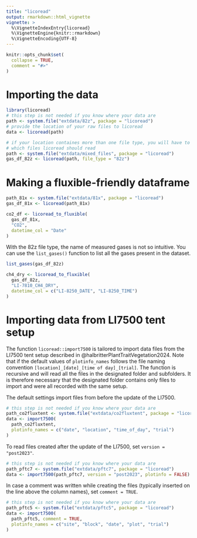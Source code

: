 ```yaml
---
title: "licoread"
output: rmarkdown::html_vignette
vignette: >
  %\VignetteIndexEntry{licoread}
  %\VignetteEngine{knitr::rmarkdown}
  %\VignetteEncoding{UTF-8}
---
```


```r
knitr::opts_chunk$set(
  collapse = TRUE,
  comment = "#>"
)
```

# Importing the data
```r
library(licoread)
# this step is not needed if you know where your data are
path <- system.file("extdata/82z", package = "licoread")
# provide the location of your raw files to licoread
data <- licoread(path)

# if your location containes more than one file type, you will have to specify
# which files licoread should read
path <- system.file("extdata/mixed_files", package = "licoread")
gas_df_82z <- licoread(path, file_type = "82z")
```

# Making a fluxible-friendly dataframe
```r
path_81x <- system.file("extdata/81x", package = "licoread")
gas_df_81x <- licoread(path_81x)

co2_df <- licoread_to_fluxible(
  gas_df_81x,
  "CO2",
  datetime_col = "Date"
)
```

With the 82z file type, the name of measured gases is not so intuitive.
You can use the `list_gases()` function to list all the gases present in the dataset.

```r

list_gases(gas_df_82z)

ch4_dry <- licoread_to_fluxible(
  gas_df_82z,
  "LI-7810_CH4_DRY",
  datetime_col = c("LI-8250_DATE", "LI-8250_TIME")
)
```

# Importing data from LI7500 tent setup

The function `licoread::import7500` is tailored to import data files from the LI7500 tent setup described in @halbritterPlantTraitVegetation2024.
Note that if the default values of `plotinfo_names` follows the file naming convention `[location]_[date]_[time of day]_[trial]`.
The function is recursive and will read all the files in the designated folder and subfolders.
It is therefore necessary that the designated folder contains only files to import and were all recorded with the same setup.

The default settings import files from before the update of the LI7500.
```r
# this step is not needed if you know where your data are
path_co2fluxtent <- system.file("extdata/co2fluxtent", package = "licoread")
data <- import7500(
  path_co2fluxtent,
  plotinfo_names = c("date", "location", "time_of_day", "trial")
)
```

To read files created after the update of the LI7500, set `version = "post2023"`.
```r
# this step is not needed if you know where your data are
path_pftc7 <- system.file("extdata/pftc7", package = "licoread")
data <- import7500(path_pftc7, version = "post2023", plotinfo = FALSE)
```

In case a comment was written while creating the files (typically inserted on the line above the column names), set `comment = TRUE`.
```r
# this step is not needed if you know where your data are
path_pftc5 <- system.file("extdata/pftc5", package = "licoread")
data <- import7500(
  path_pftc5, comment = TRUE,
  plotinfo_names = c("site", "block", "date", "plot", "trial")
)
```
